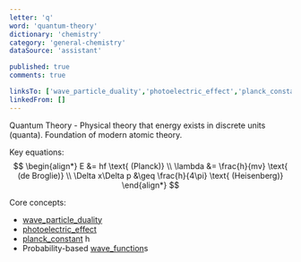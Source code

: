```yaml
---
letter: 'q'
word: 'quantum-theory'
dictionary: 'chemistry'
category: 'general-chemistry'
dataSource: 'assistant'

published: true
comments: true

linksTo: ['wave_particle_duality','photoelectric_effect','planck_constant','wave_function']
linkedFrom: []
---
```


<a id="quantum_theory">Quantum Theory</a> - Physical theory that energy exists in discrete units (quanta). Foundation of modern atomic theory.

Key equations:
$$
\begin{align*}
E &= hf \text{ (Planck)} \\
\lambda &= \frac{h}{mv} \text{ (de Broglie)} \\
\Delta x\Delta p &\geq \frac{h}{4\pi} \text{ (Heisenberg)}
\end{align*}
$$

Core concepts:
- [wave_particle_duality](#wave_particle_duality)
- [photoelectric_effect](#photoelectric_effect)
- [planck_constant](#planck_constant) h
- Probability-based [wave_function](#wave_function)s
